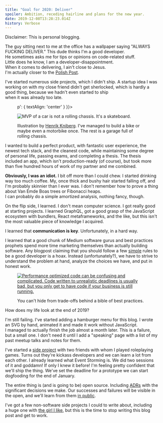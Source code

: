 ```yaml
---
title: "Goal for 2020: Deliver"
spoiler: Ambition, receding hairline and plans for the new year.
date: 2019-12-08T13:28:23.014Z
history: Verbose
---
```


Disclaimer: This is personal blogging.

The guy sitting next to me at the office has a wallpaper
saying "ALWAYS FUCKING DELIVER." This dude thinks I'm a good developer.\
He sometimes asks me for tips or opinions on code-related stuff.\
Little does he know, I am a developer-disappointment.\
When it comes to delivering, I ain't close to Jesus.\
I'm actually closer to the [Polish Post].

[polish post]: https://www.reddit.com/r/poland/comments/9hf0oq/why_is_poczta_polska_so_bad/

I've started numerous side projects, which I didn't ship.
A startup idea I was working on with my close friend didn't get sherlocked,
which is hardly a good thing,
because we hadn't even started to ship\
when it was already too late.

<figure sx={{ '> p': { textAlign: 'center' } }}>

![MVP of a car is not a rolling chassis. It's a skateboard.](https://blog.crisp.se/wp-content/uploads/2016/01/Making-sense-of-MVP-.jpg)

<figcaption>

Illustration by [Henrik Kniberg].
I've managed to build a bike or maybe even a motorbike once.
The rest is a garage full of rolling chassis.

[Henrik Kniberg]: https://blog.crisp.se/2016/01/25/henrikkniberg/making-sense-of-mvp

</figcaption>

</figure>

I wanted to build a perfect product, with fantastic user experience, the newest
tech&nbsp;stack, and the&nbsp;cleanest code, while maintaining some degree of
personal life, passing exams, and completing a thesis.
The thesis included an app, which isn't&nbsp;production-ready (of course), 
but took more than five hundred hours of work of&nbsp;my partner and me combined.

**Obviously, I was an idiot.** I bit off more than I could chew.
I started drinking way too much coffee. My, once thick and bushy hair started falling off,
and I'm probably skinnier than I ever was. I don't remember how to prove a thing about
Van&nbsp;Emde&nbsp;Boas trees or Fibonacci heaps.\
I can probably do a simple amortized analysis, nothing fancy, though.

On the flip side, I learned. I don't mean computer science. I got really good at
starting&nbsp;projects. I learned GraphQL, got a good grasp of the JavaScript ecosystem
with bundlers, React metaframeworks, and the like, but this isn't the most valuable
piece&nbsp;of knowledge I acquired.

I learned that **communication is key**. Unfortunately, in a hard way.

I learned that a good chunk of Medium software gurus and best practices
prophets spend more time marketing themselves than actually building software.
Any blogpost claiming that you should follow a few [simple] rules to be a good
developer is a hoax. Instead (unfortunately?), we have to strive to understand
the problem at hand, analyze the choices we have, and put in honest work.

[simple]: https://asthasr.github.io/posts/danger-of-simplicity/


<figure sx={{ img: { position: 'absolute', top: 0 } }}>

<a href="https://twitter.com/dylan_koji/status/1120793176472612864">

![Performance optimized code can be confusing and complicated. Code written to unrealistic deadlines is usually bad, but you only get to have code if your business is still running.](../assets/tradeoffs-tweets.png)

</a>

<figcaption sx={{ mt: 2 }}>
  You can't hide from trade-offs behind a bible of best practices.
</figcaption>

</figure>

How does my life look at the end of 2019?

I'm still failing. I've started adding a hamburger menu for this blog.
I wrote an SVG by hand, animated it and made it work without JavaScript.
I&nbsp;managed to actually finish the job almost a month later.
This is a failure, but a small one. I don't need it until I add a "speaking" page with a list of my past meetup
talks and notes for them.

I've started a [side project] with two friends with whom I played roleplaying games.
Turns out they're kickass developers and we can learn a lot from each other.
I already learned what Event Storming is. We did two sessions of it and goddamn!
If only I knew it before! I'm feeling pretty confident that we'll ship the thing.
We've set the deadline for a prototype we can start dogfooding for the end of
January. 

The entire thing is (and is going to be) open source. Including [ADRs] with the
significant decisions we make. Our successes and failures will be visible in
the&nbsp;open, and we'll learn from them [in public].

I've got a few non-software side projects I could to write about, including
a&nbsp;huge&nbsp;one with [the girl I like], but this is the time to stop
writing this blog post and get to work.

[side project]: https://github.com/zagrajmy/
[ADRs]: https://adr.github.io/
[in public]: https://www.swyx.io/writing/learn-in-public/
[the girl I like]: https://twitter.com/aleksandrasays
